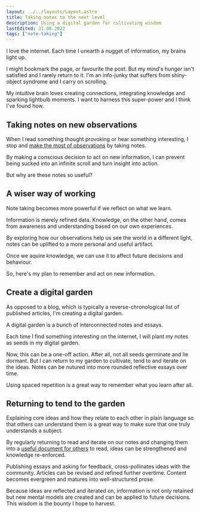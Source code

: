 ```yaml
---
layout: ../../layouts/Layout.astro
title: Taking notes to the next level
description: Using a digital garden for cultivating wisdom
lastEdited: 31.08.2022
tags: ["note-taking"]
---
```


I love the internet. Each time I unearth a nugget of information, my brains light up.

I might bookmark the page, or favourite the post. But my mind's hunger isn't satisfied and I rarely return to it. I'm an info-junky that suffers from shiny-object syndrome and I carry on scrolling.

My intuitive brain loves creating connections, integrating knowledge and sparking lightbulb moments. I want to harness this super-power and I think I've found how.

## Taking notes on new observations

When I read something thought provoking or hear something interesting, I stop and <a href="./making-the-most-of-observations">make the most of observations</a> by taking notes.

By making a conscious decision to act on new information, I can prevent being sucked into an infinite scroll and turn insight into action.

But why are these notes so useful?

## A wiser way of working

Note taking becomes more powerful if we reflect on what we learn.

Information is merely refined data. Knowledge, on the other hand, comes from awareness and understanding based on our own experiences.

By exploring how our observations help us see the world in a different light, notes can be uplifted to a more personal and useful artifact.

Once we aquire knowledge, we can use it to affect future decisions and behaviour.

So, here's my plan to remember and act on new information.

## Create a digital garden

As opposed to a blog, which is typically a reverse-chronological list of published articles, I'm creating a digital garden.

A digital garden is a bunch of interconnected notes and essays.

Each time I find something interesting on the internet, I will plant my notes as seeds in my digital garden.

Now, this can be a one-off action. After all, not all seeds germinate and lie dormant. But I can return to my garden to cultivate, tend to and iterate on the ideas. Notes can be nutured into more rounded reflective essays over time.

Using spaced repetition is a great way to remember what you learn after all.

## Returning to tend to the garden

Explaining core ideas and how they relate to each other in plain language so that others can understand them is a great way to make sure that one truly understands a subject.

By regularly returning to read and iterate on our notes and changing them into a <a href="./how-to-create-the-perfect-post">useful document for others</a> to read, ideas can be strengthened and knowledge re-enforced.

Publishing essays and asking for feedback, cross-pollinates ideas with the community. Articles can be revised and refined further overtime. Content becomes evergreen and matures into well-structured prose.

Because ideas are reflected and iterated on, information is not only retained but new mental models are created and can be applied to future decisions. This wisdom is the bounty I hope to harvest.

